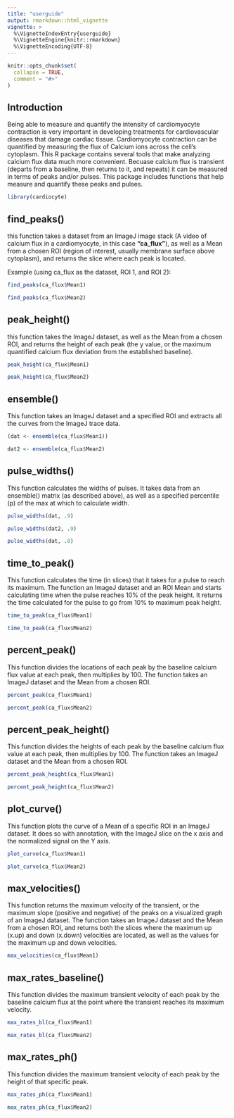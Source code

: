 ```yaml
---
title: "userguide"
output: rmarkdown::html_vignette
vignette: >
  %\VignetteIndexEntry{userguide}
  %\VignetteEngine{knitr::rmarkdown}
  %\VignetteEncoding{UTF-8}
---
```


```r
knitr::opts_chunk$set(
  collapse = TRUE,
  comment = "#>"
)
```

## Introduction

Being able to measure and quantify the intensity of cardiomyocyte contraction is very important in developing treatments for cardiovascular diseases that damage cardiac tissue. Cardiomyocyte contraction can be quantified by measuring the flux of Calcium ions across the cell's cytoplasm. This R package contains several tools that make analyzing calcium flux data much more convenient. Becuase calcium flux is transient (departs from a baseline, then returns to it, and repeats) it can be measured in terms of peaks and/or pulses. This package includes functions that help measure and quantify these peaks and pulses. 



```r
library(cardiocyte)
```

## find_peaks()

this function takes a dataset from an ImageJ image stack (A video of calcium flux in a cardiomyocyte, in this case **"ca_flux"**), as well as a Mean from a chosen ROI (region of interest, usually membrane surface above cytoplasm), and returns the slice where each peak is located. 

Example (using ca_flux as the dataset, ROI 1, and ROI 2): 
```r

find_peaks(ca_flux$Mean1)

find_peaks(ca_flux$Mean2)
```


## peak_height()

this function takes the ImageJ dataset, as well as the Mean from a chosen ROI, and returns the height of each peak (the y value, or the maximum quantified calcium flux deviation from the established baseline). 

```r
peak_height(ca_flux$Mean1)

peak_height(ca_flux$Mean2)
```
## ensemble()

This function takes an ImageJ dataset and a specified ROI and extracts all the curves from the ImageJ trace data. 

```r
(dat <- ensemble(ca_flux$Mean1))

dat2 <- ensemble(ca_flux$Mean2)
```

## pulse_widths()

This function calculates the widths of pulses. It takes data from an ensemble() matrix (as described above), as well as a specified percentile (p) of the max at which to calculate width. 

```r
pulse_widths(dat, .9)

pulse_widths(dat2, .9)

pulse_widths(dat, .8)
```

## time_to_peak()

This function calculates the time (in slices) that it takes for a pulse to reach its maximum. The function an ImageJ dataset and an ROI Mean and starts calculating time when the pulse reaches 10% of the peak height. It returns the time calculated for the pulse to go from 10% to maximum peak height. 

```r
time_to_peak(ca_flux$Mean1)

time_to_peak(ca_flux$Mean2)
```

## percent_peak()

This function divides the locations of each peak by the baseline calcium flux value at each peak, then multiplies by 100. The function takes an ImageJ dataset and the Mean from a chosen ROI. 

```r
percent_peak(ca_flux$Mean1)

percent_peak(ca_flux$Mean2)
```

## percent_peak_height()

This function divides the heights of each peak by the baseline calcium flux value at each peak, then multiplies by 100. The function takes an ImageJ dataset and the Mean from a chosen ROI. 

```r
percent_peak_height(ca_flux$Mean1)

percent_peak_height(ca_flux$Mean2)
```

## plot_curve()

This function plots the curve of a Mean of a specific ROI in an ImageJ dataset. It does so with annotation, with the ImageJ slice on the x axis and the normalized signal on the Y axis. 

```r
plot_curve(ca_flux$Mean1)

plot_curve(ca_flux$Mean2)
```

## max_velocities()

This function returns the maximum velocity of the transient, or the maximum slope (positive and negative) of the peaks on a visualized graph of an ImageJ dataset. The function takes an ImageJ dataset and the Mean from a chosen ROI, and returns both the slices where the maximum up (x.up) and down (x.down) velocities are located, as well as the values for the maximum up and down velocities. 

```r
max_velocities(ca_flux$Mean1)

```

## max_rates_baseline()

This function divides the maximum transient velocity of each peak by the baseline calcium flux at the point where the transient reaches its maximum velocity. 

```r
max_rates_bl(ca_flux$Mean1)

max_rates_bl(ca_flux$Mean2)
```

## max_rates_ph()

This function divides the maximum transient velocity of each peak by the height of that specific peak. 

```r
max_rates_ph(ca_flux$Mean1)

max_rates_ph(ca_flux$Mean2)
```

